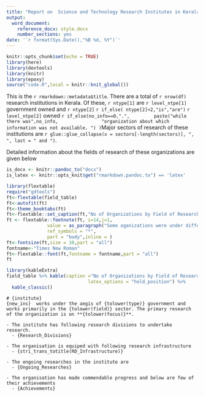 ```yaml
---
title: "Report on  Science and Technology Research Institutes in Kerala"
output:
  word_document:
    reference_docx: style.docx
    number_sections: yes
date: '`r format(Sys.Date(),"%B %d, %Y")`'
---
```


```r
knitr::opts_chunk$set(echo = TRUE)
library(here)
library(devtools)
library(knitr)
library(epoxy)
source("code.R",local = knitr::knit_global())
```

This is the `r rmarkdown::metadata$title`. There are a total of `r nrow(df)` research institutions in Kerala. Of these, `r ntype[1]` are `r level_ntpe[1]` government owned and `r ntype[2]` `r if_else( ntype[2]<2,"is","are")` `r level_ntpe[2]` owned `r if_else(no_info==0,".",
        paste("while there was",no_info, 
              "organization about which information was not available. ")
)`Major sectors of research of these institutions are `r glue::glue_collapse(x = sectors[-length(sectors)], ", ", last = " and ")`.

Detailed information about the fields of research of these organizations are given below
```r
is_docx <- knitr::pandoc_to("docx")
is_latex <- knitr::opts_knit$get("rmarkdown.pandoc.to") == 'latex'
```

```r
library(flextable)
require("gdtools")
ft<-flextable(field_table)
ft<-autofit(ft)
ft<-theme_booktabs(ft)
ft<-flextable::set_caption(ft,"No of Organizations by Field of Research")
ft <- flextable::footnote(ft, i=14,j=1,
               value = as_paragraph("Some oganizations were under different names or the website was not functional"),
               ref_symbols = "*",
               part = "body",inline = )
ft<-fontsize(ft,size = 10,part = "all")
fontname<-"Times New Roman"
ft<-flextable::font(ft,fontname = fontname,part = "all")
ft
```
```r
library(kableExtra)
field_table %>% kable(caption ="No of Organizations by Field of Research" ) %>% kable_styling(full_width = F,
                              latex_options = "hold_position") %>% 
  kable_classic()
```


```glue
# {institute}
{new_ins}  works under the aegis of {tolower(type)} government and works primarily in the {tolower(field)} sector. The primary research of the organization is on **{tolower(focus)}**.

- The institute has following research divisions to undertake research.  
  - {Research_Divisions}

- The organisation is equiped with following research infrastructure  
  - {stri_trans_totitle(RD_Infrastructure)}  

- The ongoing researches in the institute are     
  - {Ongoing_Researches}   

- The organisation has made commendable progress and below are few of their achievements  
  - {Achievements}

```

```glue

```


